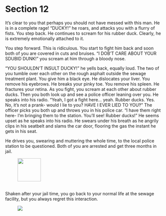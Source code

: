 # Section 12 {#sec-12}

It’s clear to you that perhaps you should not have messed with this man. He is in a complete rage! “DUCKY!” he roars, and attacks you with a flurry of fists. You step back. He continues to scream for his rubber duck. Clearly, he is extremely emotionally attached to it. 

You step forward. This is ridiculous. You start to fight him back and soon both of you are covered in cuts and bruises. “I DOB’T CARE ABOUT YOUR SDUBID DUNK!” you scream at him through a bloody nose. 

“YOU SHOULDN’T INSULT DUCKY!” he yells back, equally loud. The two of you tumble over each other on the rough asphalt outside the sewage treatment plant. You give him a black eye. He dislocates your liver. You remove his eyebrows. He breaks your pinky toe. You remove his spleen. He fractures your retina. As you fight, you scream at each other about rubber ducks. Then you both look up and see a police officer leaning over you. He speaks into his radio. “Yeah, I got a fight here… yeah. Rubber ducks. Yes. No, it’s not a prank- would I lie to you? HAVE I EVER LIED TO YOU‽” The officer picks you both up and throws you in his police car. “I have them right here- I’m bringing them to the station. You’ll see! Rubber ducks!” He seems upset as he speaks into his radio. He swears under his breath as he angrily clips in his seatbelt and slams the car door, flooring the gas the instant he gets in his seat. 

He drives you, swearing and muttering the whole time, to the local police station to be questioned. Both of you are arrested and get three months in jail. 

![&nbsp;](images/compass.svg){width=75}

Shaken after your jail time, you go back to your normal life at the sewage facility, but you always regret this interaction.

![&nbsp;](images/x.svg)
